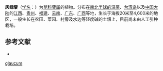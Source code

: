 {{Speciesbox
| name = 灰绿藜
| status = 
| status_system = 
| image = Chenopodium glaucum kz.jpg
| genus = Chenopodium
| species = glaucum
| authority = L.
}}

'''灰绿藜'''（[[学名|学名]]：{{lang|la|''Chenopodium glaucum''}}）为[[苋科|苋科]][[藜属|藜属]]的植物。分布在[[南北半球的温带|南北半球的温带]]、[[台湾岛|台湾岛]]以及[[中国大陆|中国大陆]]的[[江西|江西]]、[[贵州|贵州]]、[[福建|福建]]、[[云南|云南]]、[[广东|广东]]、[[广西|广西]]等地，生长于海拔20米至4,600米的地区，一般生长在农田、菜园、村旁及水边等轻度碱的土壤上，目前尚未由人工引种栽培。

== 参考文献 ==
<div class="references-small">
* {{cite web| url =http://www.bioinfo.cn/db05/KmzwSpecies.php?action=view&id=3348| title =灰绿藜| work =《中国高等植物数据库全库》| publisher =中国科学院微生物研究所| author =昆明植物研究所| accessdate =2009-02-24| deadurl =yes| archiveurl =https://web.archive.org/web/20160305014745/http://www.bioinfo.cn/db05/KmzwSpecies.php?action=view&id=3348| archivedate =2016-03-05}}
</div>
{{Taxonbar|from=Q1543836}}

{{DEFAULTSORT:Chenopodium glaucum}}
[[Category:藜属|glaucum]]


{{Amaranthaceae-stub}}